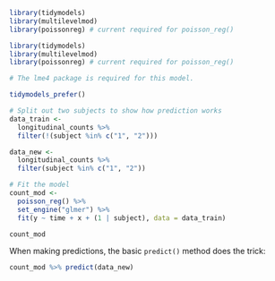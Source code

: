 ```r
library(tidymodels)
library(multilevelmod)
library(poissonreg) # current required for poisson_reg()
```

```r
library(tidymodels)
library(multilevelmod)
library(poissonreg) # current required for poisson_reg()

# The lme4 package is required for this model.

tidymodels_prefer()

# Split out two subjects to show how prediction works
data_train <- 
  longitudinal_counts %>% 
  filter(!(subject %in% c("1", "2")))

data_new <- 
  longitudinal_counts %>% 
  filter(subject %in% c("1", "2"))

# Fit the model
count_mod <- 
  poisson_reg() %>% 
  set_engine("glmer") %>% 
  fit(y ~ time + x + (1 | subject), data = data_train)
```

```r
count_mod
```

When making predictions, the basic `predict()` method does the trick:

```r
count_mod %>% predict(data_new)
```


